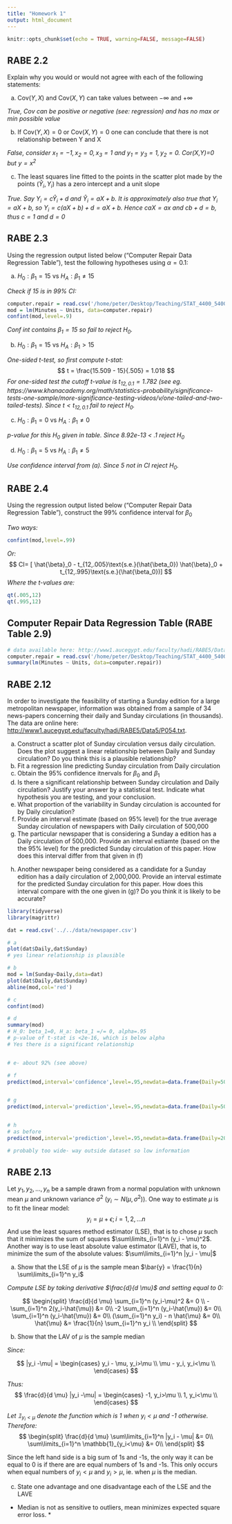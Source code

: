 ```yaml
---
title: "Homework 1"
output: html_document
---
```


```r
knitr::opts_chunk$set(echo = TRUE, warning=FALSE, message=FALSE)
```

## RABE 2.2
Explain why you would or would not agree with each of the following statements:

a. $\text{Cov}(Y,X)$ and $\text{Cov}(X,Y)$ can take values between $-\infty$ and $+\infty$

*True, Cov can be positive or negative (see: regression) and has no max or min possible value*

b. If $\text{Cov}(Y,X) = 0$ or $\text{Cov}(X,Y) = 0$ one can conclude that there is not relationship between Y and X

*False, consider $x_1=-1, x_2=0, x_3=1$ and $y_1=y_3=1, y_2=0$. Cor(X,Y)=0 but $y=x^2$*

c. The least squares line fitted to the points in the scatter plot made by the points $(\hat{Y}_i, Y_i)$ has a zero intercept and a unit slope

*True. Say $Y_i=c\hat{Y}_i+d$ and $\hat{Y}_i=aX + b$. It is approximately also true that $Y_i = aX+b$, so $Y_i = c(aX+b)+d=aX+b$. Hence $caX=ax$ and $cb+d=b$, thus $c=1$ and $d=0$*

## RABE 2.3
Using the regression output listed below ("Computer Repair Data Regression Table"), test the following hypotheses using $\alpha = 0.1$:

a. $H_0: \beta_1 = 15$ vs $H_A: \beta_1 \neq 15$

*Check if 15 is in 99% CI:*
```r
computer.repair = read.csv('/home/peter/Desktop/Teaching/STAT_4400_5400/data/computer_repair.tsv',sep='\t') 
mod = lm(Minutes ~ Units, data=computer.repair)
confint(mod,level=.9)
```
*Conf int contains $\beta_1=15$ so fail to reject $H_0$.*

b. $H_0: \beta_1 = 15$ vs $H_A: \beta_1 > 15$

*One-sided t-test, so first compute t-stat:*
$$
t = \frac{15.509 - 15}{.505} = 1.018
$$
*For one-sided test the cutoff t-value is $t_{12,0.1}=1.782$ (see eg. https://www.khanacademy.org/math/statistics-probability/significance-tests-one-sample/more-significance-testing-videos/v/one-tailed-and-two-tailed-tests). Since $t<t_{12,0.1}$ fail to reject $H_0$.*

c. $H_0: \beta_1 = 0$ vs $H_A: \beta_1 \neq 0$

*p-value for this $H_0$ given in table. Since 8.92e-13 < .1 reject $H_0$*

d. $H_0: \beta_1 = 5$ vs $H_A: \beta_1 \neq 5$

*Use confidence interval from (a). Since 5 not in CI reject $H_0$.*

## RABE 2.4
Using the regression output listed below ("Computer Repair Data Regression Table"), construct the 99\% confidence interval for $\beta_0$

*Two ways:*
```r
confint(mod,level=.99)
```

*Or:*
$$
CI= [ \hat{\beta}_0 - t_{12,.005}\text{s.e.}(\hat{\beta_0}) \hat{\beta}_0 + t_{12,.995}\text{s.e.}(\hat{\beta_0})]
$$
*Where the t-values are:*
```r
qt(.005,12)
qt(.995,12)
```

## Computer Repair Data Regression Table (RABE Table 2.9)
```r
# data available here: http://www1.aucegypt.edu/faculty/hadi/RABE5/Data5/P031.txt
computer.repair = read.csv('/home/peter/Desktop/Teaching/STAT_4400_5400/data/computer_repair.tsv',sep='\t') 
summary(lm(Minutes ~ Units, data=computer.repair))
```

## RABE 2.12
In order to investigate the feasibility of starting a Sunday edition for a large metropolitan newspaper, information was obtained from a sample of 34 news-papers concerning their daily and Sunday circulations (in thousands). The data are online here: [http://www1.aucegypt.edu/faculty/hadi/RABE5/Data5/P054.txt](http://www1.aucegypt.edu/faculty/hadi/RABE5/Data5/P054.txt).

a. Construct a scatter plot of Sunday circulation versus daily circulation. Does the plot suggest a linear relationship between Daily and Sunday circulation? Do you think this is a plausible relationship?
b. Fit a regression line predicting Sunday circulation from Daily circulation
c. Obtain the 95\% confidence itnervals for $\beta_0$ and $\beta_1$
d. Is there a significant relationship between Sunday circulation and Daily circulation? Justify your answer by a statistical test. Indicate what hypothesis you are testing, and your conclusion.
e. What proportion of the variability in Sunday circulation is accounted for by Daily circulation?
f. Provide an interval estimate (based on 95% level) for the true average Sunday circulation of newspapers with Daily circulation of 500,000
g. The particular newspaper that is considering a Sunday a edition has a Daily circulation of 500,000. Provide an interval estiamte (based on the the 95% level) for the predicted Sunday circulation of this paper. How does this interval differ from that given in (f)
(h) Another newspaper being considered as a candidate for a Sunday edition has a daily circulation of 2,000,000. Provide an interval estimate for the predicted Sunday circulation for this paper. How does this interval compare with the one given in (g)? Do you think it is likely to be accurate?

```r
library(tidyverse)
library(magrittr)

dat = read.csv('../../data/newspaper.csv')

# a
plot(dat$Daily,dat$Sunday)
# yes linear relationship is plausible

# b
mod = lm(Sunday~Daily,data=dat)
plot(dat$Daily,dat$Sunday)
abline(mod,col='red')

# c
confint(mod)

# d
summary(mod) 
# H_0: beta_1=0, H_a: beta_1 =/= 0, alpha=.95
# p-value of t-stat is <2e-16, which is below alpha
# Yes there is a significant relationship


# e- about 92% (see above)

# f
predict(mod,interval='confidence',level=.95,newdata=data.frame(Daily=500))


# g
predict(mod,interval='prediction',level=.95,newdata=data.frame(Daily=500))


# h
# as before
predict(mod,interval='prediction',level=.95,newdata=data.frame(Daily=2000))

# probably too wide- way outside dataset so low information
```

## RABE 2.13
Let $y_1,y_2,...,y_n$ be a sample drawn from a normal population with unknown mean $\mu$ and unknown variance $\sigma^2$ ($y_i \sim N(\mu, 
\sigma^2)$). One way to estimate $\mu$ is to fit the linear model:
$$
y_i = \mu + \epsilon; i=1,2,...n
$$
And use the least squares method estimator (LSE), that is to chose $\mu$ such that it minimizes the sum of squares $\sum\limits_{i=1}^n (y_i - \mu)^2$. Another way is to use least absolute value estimator (LAVE), that is, to minimize the sum of the absolute values: $\sum\limits_{i=1}^n |y_i - \mu|$

a. Show that the LSE of $\mu$ is the sample mean $\bar{y} = \frac{1}{n} \sum\limits_{i=1}^n y_i$

*Compute LSE by taking derivative $\frac{d}{d \mu}$ and setting equal to 0:*

$$
\begin{split}
\frac{d}{d \mu} \sum_{i=1}^n (y_i-\mu)^2 &= 0 \\
-\sum_{i=1}^n 2(y_i-\hat{\mu}) &= 0\\
-2 \sum_{i=1}^n (y_i-\hat{\mu}) &= 0\\
\sum_{i=1}^n (y_i-\hat{\mu}) &= 0\\
(\sum_{i=1}^n y_i) - n \hat{\mu} &= 0\\
\hat{\mu} &= \frac{1}{n} \sum_{i=1}^n y_i \\
\end{split}
$$

b. Show that the LAV of $\mu$ is the sample median 

*Since:*

$$
|y_i -\mu| = 
\begin{cases}
y_i - \mu, y_i>\mu \\
\mu - y_i, y_i<\mu \\
\end{cases}
$$

*Thus:*
$$
\frac{d}{d \mu} |y_i -\mu| = 
\begin{cases}
-1, y_i>\mu \\
1, y_i<\mu \\
\end{cases}
$$

*Let $\mathbb{1}_{y_i<\mu}$ denote the function which is 1 when $y_i<\mu$ and -1 otherwise. Therefore:*
$$
\begin{split}
\frac{d}{d \mu} \sum\limits_{i=1}^n |y_i - \mu| &= 0\\
\sum\limits_{i=1}^n \mathbb{1}_{y_i<\mu} &= 0\\
\end{split}
$$

Since the left hand side is a big sum of 1s and -1s, the only way it can be equal to 0 is if there are are equal numbers of 1s and -1s. This only occurs when equal numbers of $y_i<\mu$ and $y_i>\mu$, ie. when $\mu$ is the median.

c. State one advantage and one disadvantage each of the LSE and the LAVE

* Median is not as sensitive to outliers, mean minimizes expected square error loss. *
